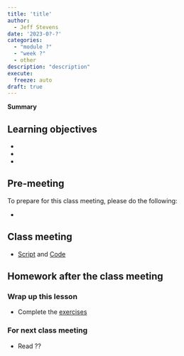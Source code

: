 ```yaml
---
title: 'title'
author:
  - Jeff Stevens
date: '2023-0?-?'
categories: 
  - "module ?"
  - "week ?"
  - other
description: "description"
execute:
  freeze: auto
draft: true
---
```


**Summary**

## Learning objectives

* 
* 
* 

## Pre-meeting

To prepare for this class meeting, please do the following:

* 

## Class meeting

* [Script](../../slides/.R){target="_blank"} and [Code](../../code/.html){target="_blank"}

## Homework after the class meeting
### Wrap up this lesson

* Complete the [exercises](https://jeffreyrstevens.shinyapps.io/dpavir2025_/){target='_blank'}

### For next class meeting

* Read ??
